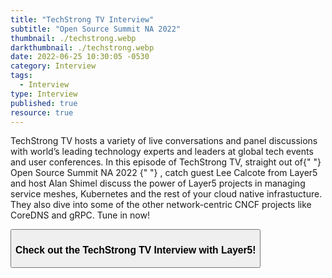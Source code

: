 ```yaml
---
title: "TechStrong TV Interview"
subtitle: "Open Source Summit NA 2022"
thumbnail: ./techstrong.webp
darkthumbnail: ./techstrong.webp
date: 2022-06-25 10:30:05 -0530
category: Interview
tags:
  - Interview
type: Interview
published: true
resource: true
---
```



<ResourcesWrapper>
  <p>
    TechStrong TV hosts a variety of live conversations and panel discussions with world’s leading
    technology experts and leaders at global tech events and user conferences. In this episode of
    TechStrong TV, straight out of{" "}
    <Link to="/community/events/open-source-summit-north-america-2022">
      Open Source Summit NA 2022
    </Link>{" "}
    , catch guest <Link to="https://layer5.io/community/members/lee-calcote">Lee Calcote</Link> from
    Layer5 and host Alan Shimel discuss the power of <Link to="/projects">Layer5 projects</Link> in
    managing service meshes, Kubernetes and the rest of your cloud native infrastucture. They also
    dive into some of the other network-centric CNCF projects like CoreDNS and gRPC. Tune in now!
  </p>
  <Button
    primary
    url="https://digitalanarchist.com/videos/open-source-summit-na-2022/lee-calcote-layer5"
    class="btn-center"
  >
    <h3>Check out the TechStrong TV Interview with Layer5!</h3>
  </Button>
</ResourcesWrapper>

